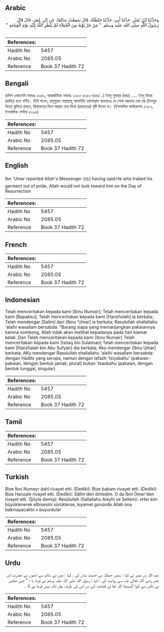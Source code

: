 ## Arabic


<div dir="rtl" lang="ar" style={{fontSize:'larger',backgroundColor:'#f8f9fa',padding:20}}>
وَحَدَّثَنَا ابْنُ نُمَيْرٍ، حَدَّثَنَا أَبِي، حَدَّثَنَا حَنْظَلَةُ، قَالَ سَمِعْتُ سَالِمًا، عَنِ ابْنِ عُمَرَ، قَالَ قَالَ رَسُولُ اللَّهِ صلى الله عليه وسلم ‏ "‏ مَنْ جَرَّ ثَوْبَهُ مِنَ الْخُيَلاَءِ لَمْ يَنْظُرِ اللَّهُ إِلَيْهِ يَوْمَ الْقِيَامَةِ ‏"‏ ‏.‏
</div>
<div style={{backgroundColor:'#f8f9fa',padding:20, marginBottom: 10}}><table> <thead> <tr> <th>References:</th> <th></th> </tr> </thead> <tbody><tr><td>Hadith No</td><td>5457</td></tr><tr><td>Arabic No</td><td>2085.05</td></tr><tr><td>Reference</td><td>Book 37 Hadith 72</td></tr></tbody></table></div>

## Bengali


<div dir="ltr" lang="bn" style={{fontSize:'larger',backgroundColor:'#f8f9fa',padding:20}}>
হাদিস একাডেমি নাম্বারঃ ৫৩৫০, আন্তর্জাতিক নাম্বারঃ ২০৮৫ ৫৩৫০-(৪৪/…) ইবনু নুমায়র (রহঃ) ..... ইবনু উমার (রাযিঃ) হতে বর্ণিত। তিনি বলেন, রসূলুল্লাহ সাল্লাল্লাহু আলাইহি ওয়াসাল্লাম বলেছেনঃ যে লোক দম্ভভরে তার বস্ত্র (টাখনুর নিচে) ঝুলিয়ে রাখবে, কিয়ামতের দিনে আল্লাহ তার দিকে (রহমতের) দৃষ্টি দিবেন না। (ইসলামিক ফাউন্ডেশন ৫২৮২, ইসলামিক সেন্টার ৫২৯৬)
</div>
<div style={{backgroundColor:'#f8f9fa',padding:20, marginBottom: 10}}><table> <thead> <tr> <th>References:</th> <th></th> </tr> </thead> <tbody><tr><td>Hadith No</td><td>5457</td></tr><tr><td>Arabic No</td><td>2085.05</td></tr><tr><td>Reference</td><td>Book 37 Hadith 72</td></tr></tbody></table></div>

## English


<div dir="ltr" lang="en" style={{fontSize:'larger',backgroundColor:'#f8f9fa',padding:20}}>
Ibn 'Umar reported Allah's Messenger (ﷺ) having said:He who trailed his garment out of pride, Allah would not look toward him on the Day of Resurrection
</div>
<div style={{backgroundColor:'#f8f9fa',padding:20, marginBottom: 10}}><table> <thead> <tr> <th>References:</th> <th></th> </tr> </thead> <tbody><tr><td>Hadith No</td><td>5457</td></tr><tr><td>Arabic No</td><td>2085.05</td></tr><tr><td>Reference</td><td>Book 37 Hadith 72</td></tr></tbody></table></div>

## French


<div dir="ltr" lang="fr" style={{fontSize:'larger',backgroundColor:'#f8f9fa',padding:20}}>

</div>
<div style={{backgroundColor:'#f8f9fa',padding:20, marginBottom: 10}}><table> <thead> <tr> <th>References:</th> <th></th> </tr> </thead> <tbody><tr><td>Hadith No</td><td>5457</td></tr><tr><td>Arabic No</td><td>2085.05</td></tr><tr><td>Reference</td><td>Book 37 Hadith 72</td></tr></tbody></table></div>

## Indonesian


<div dir="ltr" lang="id" style={{fontSize:'larger',backgroundColor:'#f8f9fa',padding:20}}>
Telah menceritakan kepada kami [Ibnu Numair]; Telah menceritakan kepada kami [Bapakku]; Telah menceritakan kepada kami [Hanzholah] ia berkata; Telah mendengar [Salim] dari [Ibnu 'Umar] ia berkata; Rasulullah shallallahu 'alaihi wasallam bersabda: "Barang siapa yang memanjangkan pakaiannya karena sombong, Allah tidak akan melihat kepadanya pada hari kiamat kelak. Dan Telah menceritakan kepada kami [Ibnu Numair] Telah menceritakan kepada kami [Ishaq bin Sulaiman] Telah menceritakan kepada kami [Hanzhalah bin Abu Sufyan] dia berkata; Aku mendengar [Ibnu Umar] berkata; AKu mendengar Rasulullah shallallahu 'alaihi wasallam bersabda: dengan Hadits yang serupa, namun dengan lafazh 'tsiyabahu' (pakaian-pakaian, dengan bentuk jamak, plural) bukan 'tsaubahu (pakaian, dengan bentuk tunggal, singular)
</div>
<div style={{backgroundColor:'#f8f9fa',padding:20, marginBottom: 10}}><table> <thead> <tr> <th>References:</th> <th></th> </tr> </thead> <tbody><tr><td>Hadith No</td><td>5457</td></tr><tr><td>Arabic No</td><td>2085.05</td></tr><tr><td>Reference</td><td>Book 37 Hadith 72</td></tr></tbody></table></div>

## Tamil


<div dir="ltr" lang="ta" style={{fontSize:'larger',backgroundColor:'#f8f9fa',padding:20}}>

</div>
<div style={{backgroundColor:'#f8f9fa',padding:20, marginBottom: 10}}><table> <thead> <tr> <th>References:</th> <th></th> </tr> </thead> <tbody><tr><td>Hadith No</td><td>5457</td></tr><tr><td>Arabic No</td><td>2085.05</td></tr><tr><td>Reference</td><td>Book 37 Hadith 72</td></tr></tbody></table></div>

## Turkish


<div dir="ltr" lang="tr" style={{fontSize:'larger',backgroundColor:'#f8f9fa',padding:20}}>
Bize İbni Numeyr dahî rivayet etti. (Dediki): Bize babam rivayet etti. (Dediki): Bize Hanzale rivayet etti. (Dediki): Sâlîm'den dinledim. O da İbni Ömer'den rivayet etti. (Şöyle demiş): Resûlullah (Sallallahu Aleyhi ve Sellem): «Her kim büyüklenerek elbisesini sürüklerse, kıyamet gününde Allah ona bakmayacaktır.» buyurdular
</div>
<div style={{backgroundColor:'#f8f9fa',padding:20, marginBottom: 10}}><table> <thead> <tr> <th>References:</th> <th></th> </tr> </thead> <tbody><tr><td>Hadith No</td><td>5457</td></tr><tr><td>Arabic No</td><td>2085.05</td></tr><tr><td>Reference</td><td>Book 37 Hadith 72</td></tr></tbody></table></div>

## Urdu


<div dir="rtl" lang="ur" style={{fontSize:'larger',backgroundColor:'#f8f9fa',padding:20}}>
عبد اللہ بن نمیر نے کہا : ہمیں حنظلہ نے حدیث بیان کی ، کہا : میں نے سالم سے انھوں نے حضرت ابن عمر رضی اللہ تعالیٰ عنہ سے روایت کی : کہا : رسول اللہ صلی اللہ علیہ وسلم نے فرما یا : " جس شخص نے تکبر سے کپڑا گھسیٹا اللہ تعا لیٰ قیامت کے دن اس کی طرف نظر تک نہیں فرما ئے گا ۔
</div>
<div style={{backgroundColor:'#f8f9fa',padding:20, marginBottom: 10}}><table> <thead> <tr> <th>References:</th> <th></th> </tr> </thead> <tbody><tr><td>Hadith No</td><td>5457</td></tr><tr><td>Arabic No</td><td>2085.05</td></tr><tr><td>Reference</td><td>Book 37 Hadith 72</td></tr></tbody></table></div>